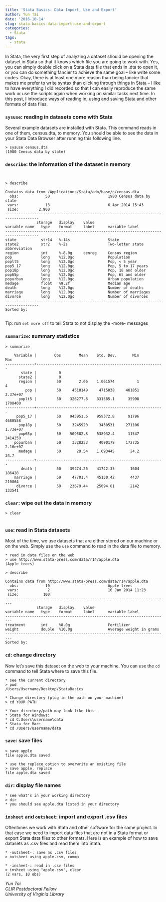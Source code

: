 ```yaml
---
title: 'Stata Basics: Data Import, Use and Export'
author: Yun Tai
date: '2016-10-14'
slug: stata-basics-data-import-use-and-export
categories:
  - Stata
tags:
  - stata
---
```


In Stata, the very first step of analyzing a dataset should be opening the dataset in Stata so that it knows which file you are going to work with. Yes, you can simply double click on a Stata data file that ends in .dta to open it, or you can do something fancier to achieve the same goal – like write some codes. Okay, there is at least one more reason than being fancier that makes me prefer to write syntax than clicking through things in Stata – I like to have everything I did recorded so that I can easily reproduce the same work or use the scripts again when working on similar tasks next time. In this post, I introduce ways of reading in, using and saving Stata and other formats of data files.

### `sysuse`: reading in datasets come with Stata

Several example datasets are installed with Stata. This command reads in one of them, census.dta, to memory. You should be able to see the data in your Stata Data Browser after running this following line.

```
> sysuse census.dta
(1980 Census data by state)
```

### `describe`: the information of the dataset in memory

```


> describe 

Contains data from /Applications/Stata/ado/base/c/census.dta
  obs:            50                          1980 Census data by state
 vars:            13                          6 Apr 2014 15:43
 size:         2,900                          
-------------------------------------------------------------------------------------
              storage   display    value
variable name   type    format     label      variable label
-------------------------------------------------------------------------------------
state           str14   %-14s                 State
state2          str2    %-2s                  Two-letter state abbreviation
region          int     %-8.0g     cenreg     Census region
pop             long    %12.0gc               Population
poplt5          long    %12.0gc               Pop, < 5 year
pop5_17         long    %12.0gc               Pop, 5 to 17 years
pop18p          long    %12.0gc               Pop, 18 and older
pop65p          long    %12.0gc               Pop, 65 and older
popurban        long    %12.0gc               Urban population
medage          float   %9.2f                 Median age
death           long    %12.0gc               Number of deaths
marriage        long    %12.0gc               Number of marriages
divorce         long    %12.0gc               Number of divorces
-------------------------------------------------------------------------------------
Sorted by: 
 

```

Tip: run `set more off` to tell Stata to not display the -more- messages

### `summarize`: summary statistics

```
> summarize

    Variable |        Obs        Mean    Std. Dev.       Min        Max
-------------+---------------------------------------------------------
       state |          0
      state2 |          0
      region |         50        2.66    1.061574          1          4
         pop |         50     4518149     4715038     401851   2.37e+07
      poplt5 |         50    326277.8    331585.1      35998    1708400
-------------+---------------------------------------------------------
     pop5_17 |         50    945951.6    959372.8      91796    4680558
      pop18p |         50     3245920     3430531     271106   1.73e+07
      pop65p |         50    509502.8    538932.4      11547    2414250
    popurban |         50     3328253     4090178     172735   2.16e+07
      medage |         50       29.54    1.693445       24.2       34.7
-------------+---------------------------------------------------------
       death |         50    39474.26    41742.35       1604     186428
    marriage |         50     47701.4    45130.42       4437     210864
     divorce |         50    23679.44    25094.01       2142     133541

```

### `clear`: wipe out the data in memory

```
> clear
 
```

### `use`: read in Stata datasets

Most of the time, we use datasets that are either stored on our machine or on the web. Simply use the `use` command to read in the data file to memory.

```
* read in data files on the web
> use http://www.stata-press.com/data/r14/apple.dta
(Apple trees)

> describe 

Contains data from http://www.stata-press.com/data/r14/apple.dta
  obs:            10                          Apple trees
 vars:             2                          16 Jan 2014 11:23
 size:           100                          
-------------------------------------------------------------------------
              storage   display    value
variable name   type    format     label      variable label
-------------------------------------------------------------------------
treatment       int     %8.0g                 Fertilizer
weight          double  %10.0g                Average weight in grams
-------------------------------------------------------------------------
Sorted by: 

```

### `cd`: change directory

Now let’s save this dataset on the web to your machine. You can use the `cd` command to tell Stata where to save this file.

```
* see the current directory
> pwd
/Users/Username/Desktop/StataBasics

* Change directory (plug in the path on your machine)
> cd YOUR PATH

* Your directory/path may look like this -
* Stata for Windows: 
* cd C:Users\username\data
* Stata for Mac: 
* cd /Users/username/data
```

### `save`: save files

```
> save apple
file apple.dta saved

* use the replace option to overwrite an existing file 
> save apple, replace
file apple.dta saved

```

### `dir`: display file names

```
* see what's in your working directory
> dir
* you should see apple.dta listed in your directory

```

### `insheet` and `outsheet`: import and export .csv files

Oftentimes we work with Stata and other software for the same project. In that case we need to import data files that are not in a Stata format or export Stata data files to other formats. Here is an example of how to save datasets as .csv files and read them into Stata.

```
* -outsheet-: save as .csv files
> outsheet using apple.csv, comma 

* -insheet-: read in .csv files
> insheet using "apple.csv", clear
(2 vars, 10 obs)
```

_Yun Tai_   
_CLIR Postdoctoral Fellow_  
_University of Virginia Library_  

